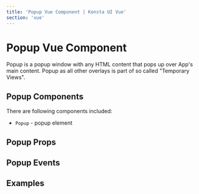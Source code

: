 ```yaml
---
title: 'Popup Vue Component | Konsta UI Vue'
section: 'vue'
---
```



# Popup Vue Component

Popup is a popup window with any HTML content that pops up over App's main content. Popup as all other overlays is part of so called "Temporary Views".

## Popup Components

There are following components included:

- `Popup` - popup element

## Popup Props

<PopupProps />

## Popup Events

<PopupEvents />

## Examples

<PopoverExample />
